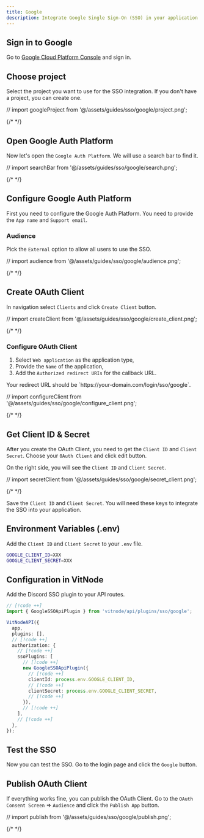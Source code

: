 ```yaml
---
title: Google
description: Integrate Google Single Sign-On (SSO) in your application.
---
```



<Steps>
<Step>

## Sign in to Google

Go to [Google Cloud Platform Console](https://console.cloud.google.com/) and sign in.

</Step>

<Step>

## Choose project

Select the project you want to use for the SSO integration. If you don't have a project, you can create one.

// import googleProject from '@/assets/guides/sso/google/project.png';

{/* <ImgDocs className="max-w-sm" src={googleProject} alt="Google Cloud Platform Console" /> */}

</Step>

<Step>

## Open Google Auth Platform

Now let's open the `Google Auth Platform`. We will use a search bar to find it.

// import searchBar from '@/assets/guides/sso/google/search.png';

{/* <ImgDocs src={searchBar} alt="Google Auth Platform in search bar" /> */}

</Step>

<Step>

## Configure Google Auth Platform

First you need to configure the Google Auth Platform. You need to provide the `App name` and `Support email`.

### Audience

Pick the `External` option to allow all users to use the SSO.

// import audience from '@/assets/guides/sso/google/audience.png';

{/* <ImgDocs className="max-w-lg" src={audience} alt="Audience in Google Auth Platform" /> */}

</Step>

<Step>

## Create OAuth Client

In navigation select `Clients` and click `Create Client` button.

// import createClient from '@/assets/guides/sso/google/create_client.png';

{/* <ImgDocs className="max-w-lg" src={createClient} alt="Create OAuth Client in Google Auth Platform" /> */}

### Configure OAuth Client

1. Select `Web application` as the application type,
2. Provide the `Name` of the application,
3. Add the `Authorized redirect URIs` for the callback URL.

<Callout title="redirect_uri">
  Your redirect URL should be `https://your-domain.com/login/sso/google`.
</Callout>

// import configureClient from '@/assets/guides/sso/google/configure_client.png';

{/* <ImgDocs className="max-w-lg" src={configureClient} alt="Configure OAuth Client in Google Auth Platform" /> */}

</Step>

<Step>

## Get Client ID & Secret

After you create the OAuth Client, you need to get the `Client ID` and `Client Secret`. Choose your `0Auth Client` and click edit button.

On the right side, you will see the `Client ID` and `Client Secret`.

// import secretClient from '@/assets/guides/sso/google/secret_client.png';

{/* <ImgDocs className="max-w-lg" src={secretClient} alt="Get Client ID & Secret in Google Auth Platform" /> */}

Save the `Client ID` and `Client Secret`. You will need these keys to integrate the SSO into your application.

</Step>
<Step>

## Environment Variables (.env)

Add the `Client ID` and `Client Secret` to your `.env` file.

```bash
GOOGLE_CLIENT_ID=XXX
GOOGLE_CLIENT_SECRET=XXX
```

</Step>
<Step>

## Configuration in VitNode

Add the Discord SSO plugin to your API routes.

```ts title="src/app/api/[...route]/route.ts"
// [!code ++]
import { GoogleSSOApiPlugin } from 'vitnode/api/plugins/sso/google';

VitNodeAPI({
  app,
  plugins: [],
  // [!code ++]
  authorization: {
    // [!code ++]
    ssoPlugins: [
      // [!code ++]
      new GoogleSSOApiPlugin({
        // [!code ++]
        clientId: process.env.GOOGLE_CLIENT_ID,
        // [!code ++]
        clientSecret: process.env.GOOGLE_CLIENT_SECRET,
        // [!code ++]
      }),
      // [!code ++]
    ],
    // [!code ++]
  },
});
```

</Step>
<Step>

## Test the SSO

Now you can test the SSO. Go to the login page and click the `Google` button.

</Step>

<Step>

## Publish OAuth Client

If everything works fine, you can publish the OAuth Client. Go to the `OAuth Consent Screen` => `Audience` and click the `Publish App` button.

// import publish from '@/assets/guides/sso/google/publish.png';

{/* <ImgDocs className="max-w-lg" src={publish} alt="Publish OAuth Client in Google Auth Platform" /> */}

</Step>

</Steps>
